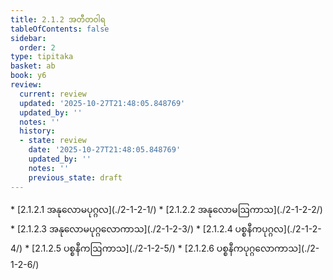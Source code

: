 ```yaml
---
title: 2.1.2 အတီတဝါရ
tableOfContents: false
sidebar:
  order: 2
type: tipitaka
basket: ab
book: y6
review:
  current: review
  updated: '2025-10-27T21:48:05.848769'
  updated_by: ''
  notes: ''
  history:
  - state: review
    date: '2025-10-27T21:48:05.848769'
    updated_by: ''
    notes: ''
    previous_state: draft
---
```



<ReviewStatus review={frontmatter.review} showDetails={true} />

<HypothesisAnnotation frontmatter={frontmatter} />

<DynamicBreadcrumb />



<TableOfContents book="y6" section="2.1.2">
* [2.1.2.1 အနုလောမပုဂ္ဂလ](./2-1-2-1/)
* [2.1.2.2 အနုလောမဩကာသ](./2-1-2-2/)
* [2.1.2.3 အနုလောမပုဂ္ဂလောကာသ](./2-1-2-3/)
* [2.1.2.4 ပစ္စနီကပုဂ္ဂလ](./2-1-2-4/)
* [2.1.2.5 ပစ္စနီကဩကာသ](./2-1-2-5/)
* [2.1.2.6 ပစ္စနီကပုဂ္ဂလောကာသ](./2-1-2-6/)
</TableOfContents>